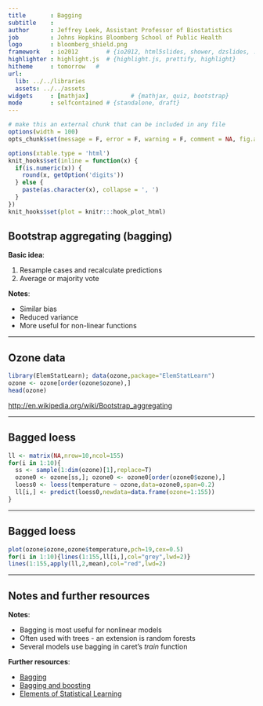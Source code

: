 ```yaml
---
title       : Bagging
subtitle    : 
author      : Jeffrey Leek, Assistant Professor of Biostatistics 
job         : Johns Hopkins Bloomberg School of Public Health
logo        : bloomberg_shield.png
framework   : io2012        # {io2012, html5slides, shower, dzslides, ...}
highlighter : highlight.js  # {highlight.js, prettify, highlight}
hitheme     : tomorrow   # 
url:
  lib: ../../libraries
  assets: ../../assets
widgets     : [mathjax]            # {mathjax, quiz, bootstrap}
mode        : selfcontained # {standalone, draft}
---
```



```r
# make this an external chunk that can be included in any file
options(width = 100)
opts_chunk$set(message = F, error = F, warning = F, comment = NA, fig.align = 'center', dpi = 100, tidy = F, cache.path = '.cache/', fig.path = 'fig/')

options(xtable.type = 'html')
knit_hooks$set(inline = function(x) {
  if(is.numeric(x)) {
    round(x, getOption('digits'))
  } else {
    paste(as.character(x), collapse = ', ')
  }
})
knit_hooks$set(plot = knitr:::hook_plot_html)
```


## Bootstrap aggregating (bagging)

__Basic idea__: 

1. Resample cases and recalculate predictions
2. Average or majority vote

__Notes__:

* Similar bias 
* Reduced variance
* More useful for non-linear functions


---

## Ozone data

```r
library(ElemStatLearn); data(ozone,package="ElemStatLearn")
ozone <- ozone[order(ozone$ozone),]
head(ozone)
```
[http://en.wikipedia.org/wiki/Bootstrap_aggregating](http://en.wikipedia.org/wiki/Bootstrap_aggregating)


---

## Bagged loess

```r
ll <- matrix(NA,nrow=10,ncol=155)
for(i in 1:10){
  ss <- sample(1:dim(ozone)[1],replace=T)
  ozone0 <- ozone[ss,]; ozone0 <- ozone0[order(ozone0$ozone),]
  loess0 <- loess(temperature ~ ozone,data=ozone0,span=0.2)
  ll[i,] <- predict(loess0,newdata=data.frame(ozone=1:155))
}
```

---

## Bagged loess

```r
plot(ozone$ozone,ozone$temperature,pch=19,cex=0.5)
for(i in 1:10){lines(1:155,ll[i,],col="grey",lwd=2)}
lines(1:155,apply(ll,2,mean),col="red",lwd=2)
```

---

## Notes and further resources

__Notes__:

* Bagging is most useful for nonlinear models
* Often used with trees - an extension is random forests
* Several models use bagging in caret's _train_ function

__Further resources__:

* [Bagging](http://en.wikipedia.org/wiki/Bootstrap_aggregating)
* [Bagging and boosting](http://stat.ethz.ch/education/semesters/FS_2008/CompStat/sk-ch8.pdf)
* [Elements of Statistical Learning](http://www-stat.stanford.edu/~tibs/ElemStatLearn/)

